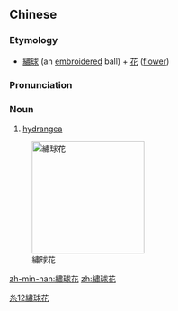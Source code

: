 {{also|绣球花}}
==Chinese==
{{zh-forms|s=绣球花|type=21}}

===Etymology===
* [[繡球]] (an [[embroidered]] ball) + [[花]] ([[flower]])

===Pronunciation===
{{zh-pron
|m=xiùqiúhuā
|mn=siù-kiû-hoe
|cat=n
}}

===Noun===
{{zh-noun}}

# {{lb|zh|botany}} [[hydrangea]]

[[Image:Hydrangea_macrophylla_-_Bigleaf_hydrangea1.jpg|thumb|right|200px|繡球花]]

[[Category:zh:Flowers|糸12繡球花]]

[[zh-min-nan:繡球花]]
[[zh:繡球花]]